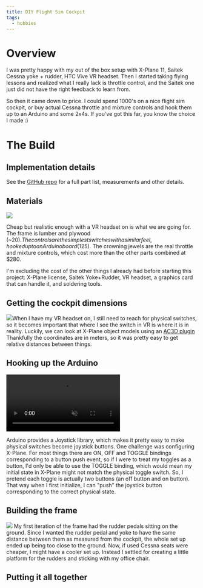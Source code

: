 ```yaml
---
title: DIY Flight Sim Cockpit
tags:
  - hobbies
---
```



# Overview

I was pretty happy with my out of the box setup with X-Plane 11, Saitek Cessna yoke + rudder, HTC Vive VR headset. Then I started taking flying lessons and realized what I really lack is throttle control, and the Saitek one just did not have the right feedback to learn from.

So then it came down to price. I could spend 1000's on a nice flight sim cockpit, or buy actual Cessna throttle and mixture controls and hook them up to an Arduino and some 2x4s. If you've got this far, you know the choice I made :)

# The Build
## Implementation details
See the [GitHub repo](https://github.com/vlad-nestorov/flight-sim) for a full part list, measurements and other details.

##  Materials
![](./flight-sim-parts.png.png)

Cheap but realistic enough with a VR headset on is what we are going for. The frame is lumber and plywood (~$20). The controls are the simplest switches with a similar feel, hooked up to an Arduino board ($125). The crowning jewels are the real throttle and mixture controls, which cost more than the other parts combined at $280. 

I'm excluding the cost of the other things I already had before starting this project: X-Plane license, Saitek Yoke+Rudder, VR headset, a graphics card that can handle it, and soldering tools.

## Getting the cockpit dimensions

![](./seat-height.png)When I have my VR headset on, I still need to reach for physical switches, so it becomes important that where I see the switch in VR is where it is in reality. Luckily, we can look at X-Plane object models using an [AC3D plugin](https://developer.x-plane.com/tools/ac3d-plugin/) Thankfully the coordinates are in meters, so it was pretty easy to get relative distances between things. 

## Hooking up the Arduino
<video autoPlay muted loop >
  <source src={arduinoToggle} />
</video>

Arduino provides a Joystick library, which makes it pretty easy to make physical switches become joystick buttons. One challenge was configuring X-Plane. For most things there are ON, OFF and TOGGLE bindings corresponding to a button push event, so if I were to treat my toggles as a button, I'd only be able to use the TOGGLE binding, which would mean my initial state in X-Plane might not match the physical toggle switch. So, I pretend each toggle is actually two buttons (an off button and on button). That way when I first initialize, I can "push" the joystick button corresponding to the correct physical state. 

## Building the frame
![](./frame.png)
My first iteration of the frame had the rudder pedals sitting on the ground. Since I wanted the rudder pedal and yoke to have the same distance between them as measured from the cockpit, the whole set up ended up being too close to the ground. Now, if used Cessna seats were cheaper, I might have a cooler set up. Instead I settled for creating a little platform for the rudders and sticking with my office chair. 

## Putting it all together

